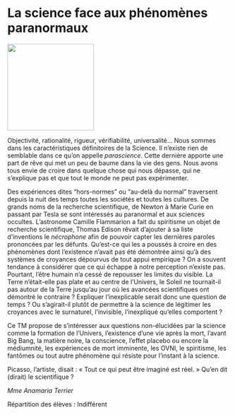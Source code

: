 # La science face aux phénomènes paranormaux

::: {.center data-latex=""}
![](images/la-science-face-aux-phenomenes-paranormaux.jpg){height=14em}
:::

Objectivité, rationalité, rigueur, vérifiabilité, universalité... Nous
sommes dans les caractéristiques définitoires de la Science. Il
n'existe rien de semblable dans ce qu'on appelle *parascience*. Cette
dernière apporte une part de rêve qui met un peu de baume dans la vie
des gens. Nous avons tous envie de croire dans quelque chose qui nous
dépasse, qui ne s'explique pas et que tout le monde ne peut pas
expérimenter. 

Des expériences dites "hors-normes" ou "au-delà du normal"
traversent depuis la nuit des temps toutes les sociétés et toutes les
cultures. De grands noms de la recherche scientifique, de Newton à Marie
Curie en passant par Tesla se sont intéressés au paranormal et aux
sciences occultes. L'astronome Camille Flammarion a fait du spiritisme
un objet de recherche scientifique, Thomas Edison rêvait d'ajouter à sa
liste d'inventions le *nécrophone* afin de pouvoir capter les dernières
paroles prononcées par les défunts. Qu'est-ce qui les a poussés à croire
en des phénomènes dont l'existence n'avait pas été démontrée ainsi qu'à
des systèmes de croyances dépourvus de tout appui empirique&nbsp;? On a
souvent tendance à considérer que ce qui échappe à notre perception
n'existe pas. Pourtant, l'être humain n'a cessé de repousser les limites
du visible. La Terre n'était-elle pas plate et au centre de l'Univers,
le Soleil ne tournait-il pas autour de la Terre jusqu'au jour où les
avancées scientifiques ont démontré le contraire&nbsp;? Expliquer
l'inexplicable serait donc une question de temps&nbsp;? Ou s'agirait-il
plutôt de permettre à la science de légitimer les croyances avec le
surnaturel, l'invisible, l'inexpliqué qu'elles comportent&nbsp;?

\clearpage

Ce TM propose de s'intéresser aux questions non-élucidées par la science
comme la formation de l'Univers, l'existence d'une vie après la mort,
l'avant Big Bang, la matière noire, la conscience, l'effet placebo ou
encore la médiumnité, les expériences de mort imminente, les OVNI, le
spiritisme, les fantômes ou tout autre phénomène qui résiste pour
l'instant à la science. 

Picasso, l'artiste, disait : « Tout ce qui peut être imaginé est réel. »
Qu'en dit (dirait) le scientifique&nbsp;?

::: {.signature data-latex=""}
_Mme Anamaria Terrier_  
:::
Répartition des élèves : Indifférent